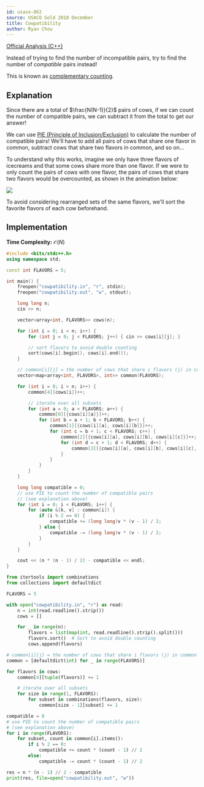 ```yaml
---
id: usaco-862
source: USACO Gold 2018 December
title: Cowpatibility
author: Ryan Chou
---
```


[Official Analysis (C++)](http://www.usaco.org/current/data/sol_cowpatibility_gold_dec18.html)

<Spoiler title="Hint">

Instead of trying to find the number of incompatible pairs, try to find the number of *compatible* pairs instead!

This is known as [complementary counting](https://artofproblemsolving.com/wiki/index.php/Complementary_counting).

</Spoiler>

<Spoiler title="Solution">

## Explanation

Since there are a total of $\frac{N(N-1)}{2}$ pairs of cows, if we can count the number of compatible pairs, we can subtract it from the total to get our answer!

We can use [PIE (Principle of Inclusion/Exclusion)](https://artofproblemsolving.com/wiki/index.php/Principle_of_Inclusion-Exclusion) to calculate the number of compatible pairs! We'll have to add all pairs of cows that share one flavor in common, subtract cows that share two flavors in common,
and so on...

To understand why this works, imagine we only have three flavors of icecreams and that some cows share more than one flavor. If we were to only
count the pairs of cows with one flavor, the pairs of cows that share two flavors would be overcounted, as shown in the animation below:

<img src = "/usaco-862-anim/PIE.gif"/>

To avoid considering rearranged sets of the same flavors, we'll sort the favorite flavors of each cow beforehand.

## Implementation

**Time Complexity:** $\mathcal{O}(N)$

<LanguageSection>
<CPPSection>

```cpp
#include <bits/stdc++.h>
using namespace std;

const int FLAVORS = 5;

int main() {
	freopen("cowpatibility.in", "r", stdin);
	freopen("cowpatibility.out", "w", stdout);

	long long n;
	cin >> n;

	vector<array<int, FLAVORS>> cows(n);

	for (int i = 0; i < n; i++) {
		for (int j = 0; j < FLAVORS; j++) { cin >> cows[i][j]; }

		// sort flavors to avoid double counting
		sort(cows[i].begin(), cows[i].end());
	}

	// common[i][j] = the number of cows that share i flavors (j) in common
	vector<map<array<int, FLAVORS>, int>> common(FLAVORS);

	for (int i = 0; i < n; i++) {
		common[4][cows[i]]++;

		// iterate over all subsets
		for (int a = 0; a < FLAVORS; a++) {
			common[0][{cows[i][a]}]++;
			for (int b = a + 1; b < FLAVORS; b++) {
				common[1][{cows[i][a], cows[i][b]}]++;
				for (int c = b + 1; c < FLAVORS; c++) {
					common[2][{cows[i][a], cows[i][b], cows[i][c]}]++;
					for (int d = c + 1; d < FLAVORS; d++) {
						common[3][{cows[i][a], cows[i][b], cows[i][c], cows[i][d]}]++;
					}
				}
			}
		}
	}

	long long compatible = 0;
	// use PIE to count the number of compatible pairs
	// (see explanation above)
	for (int i = 0; i < FLAVORS; i++) {
		for (auto &[k, v] : common[i]) {
			if (i % 2 == 0) {
				compatible += (long long)v * (v - 1) / 2;
			} else {
				compatible -= (long long)v * (v - 1) / 2;
			}
		}
	}

	cout << (n * (n - 1) / 2) - compatible << endl;
}
```

</CPPSection>
<PySection>

```py
from itertools import combinations
from collections import defaultdict

FLAVORS = 5

with open("cowpatibility.in", "r") as read:
    n = int(read.readline().strip())
    cows = []

    for _ in range(n):
        flavors = list(map(int, read.readline().strip().split()))
        flavors.sort()  # Sort to avoid double counting
        cows.append(flavors)

# common[i][j] = the number of cows that share i flavors (j) in common
common = [defaultdict(int) for _ in range(FLAVORS)]

for flavors in cows:
	common[4][tuple(flavors)] += 1

	# iterate over all subsets
	for size in range(1, FLAVORS):
		for subset in combinations(flavors, size):
			common[size - 1][subset] += 1

compatible = 0
# use PIE to count the number of compatible pairs
# (see explanation above)
for i in range(FLAVORS):
	for subset, count in common[i].items():
		if i % 2 == 0:
			compatible += count * (count - 1) // 2
		else:
			compatible -= count * (count - 1) // 2

res = n * (n - 1) // 2 - compatible
print(res, file=open("cowpatibility.out", "w"))
```

</PySection>
</LanguageSection>

</Spoiler>

